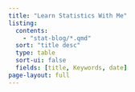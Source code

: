 ```yaml
---
title: "Learn Statistics With Me"
listing: 
  contents: 
    - "stat-blog/*.qmd"
  sort: "title desc"
  type: table
  sort-ui: false
  fields: [title, Keywords, date]
page-layout: full
---
```

